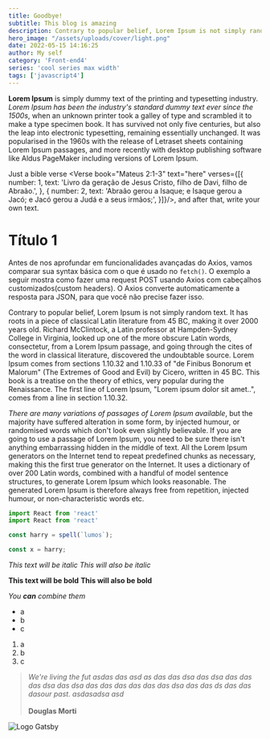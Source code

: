 ```yaml
---
title: Goodbye!
subtitle: This blog is amazing
description: Contrary to popular belief, Lorem Ipsum is not simply random text. It has roots in a piece of classical Latin literature from 45 BC, making it over 2000 years old.
hero_image: "/assets/uploads/cover/light.png"
date: 2022-05-15 14:16:25
author: My self
category: 'Front-end4'
series: 'cool series max width'
tags: ['javascript4']
---
```



**Lorem Ipsum** is simply dummy text of the printing and typesetting industry. *Lorem Ipsum has been the industry's standard dummy text ever since the 1500s*, when an unknown printer took a galley of type and scrambled it to make a type specimen book. It has survived not only five centuries, but also the leap into electronic typesetting, remaining essentially unchanged. It was popularised in the 1960s with the release of Letraset sheets containing Lorem Ipsum passages, and more recently with desktop publishing software like Aldus PageMaker including versions of Lorem Ipsum.

Just a bible verse <Verse book="Mateus 2:1-3" text="here" verses={[{
    number: 1,
    text: 'Livro da geração de Jesus Cristo, filho de Davi, filho de Abraão.',
  },
  {
    number: 2,
    text: 'Abraão gerou a Isaque; e Isaque gerou a Jacó; e Jacó gerou a Judá e a seus irmãos;',
  }]}/>, and after that, write your own text.

<Alert
  type="success"
  message="Note: If the Tooltip is wrapping a functional component, ensure that the functional component accepts a ref using forwardRef."
/>

<Alert
  type="error"
  message="Note: If the Tooltip is wrapping a functional component, ensure that the functional component accepts a ref using forwardRef."
/>

<Alert
  type="warning"
  message="Note: If the Tooltip is wrapping a functional component, ensure that the functional component accepts a ref using forwardRef."
/>

<Alert
  type="info"
  message="Note: If the Tooltip is wrapping a functional component, ensure that the functional component accepts a ref using forwardRef."
/>

# Título 1

Antes de nos aprofundar em funcionalidades avançadas do Axios, vamos comparar sua syntax básica com o que é usado no `fetch()`. O exemplo a seguir mostra como fazer uma request POST usando Axios com cabeçalhos customizados(custom headers). O Axios converte automaticamente a resposta para JSON, para que você não precise fazer isso.

<p>
  Contrary to popular belief, Lorem Ipsum is not simply random text. It has roots in a piece of classical Latin literature from 45 BC, making it over 2000 years old. Richard McClintock, a Latin professor at Hampden-Sydney College in Virginia, looked up one of the more obscure Latin words, consectetur, from a Lorem Ipsum passage, and going through the cites of the word in classical literature, discovered the undoubtable source. Lorem Ipsum comes from sections 1.10.32 and 1.10.33 of "de Finibus Bonorum et Malorum" (The Extremes of Good and Evil) by Cicero, written in 45 BC. This book is a treatise on the theory of ethics, very popular during the Renaissance. The first line of Lorem Ipsum, "Lorem ipsum dolor sit amet..", comes from a line in section 1.10.32.
</p>

<p><i>There are many variations of passages of Lorem Ipsum available</i>, but the majority have suffered alteration in some form, by injected humour, or randomised words which don't look even slightly believable. If you are going to use a passage of Lorem Ipsum, you need to be sure there isn't anything embarrassing hidden in the middle of text. All the Lorem Ipsum generators on the Internet tend to repeat predefined chunks as necessary, making this the first true generator on the Internet. It uses a dictionary of over 200 Latin words, combined with a handful of model sentence structures, to generate Lorem Ipsum which looks reasonable. The generated Lorem Ipsum is therefore always free from repetition, injected humour, or non-characteristic words etc.</p>

```jsx
import React from 'react'
import React from 'react'
```

```javascript
const harry = spell(`lumos`);

const x = harry;
```

*This text will be italic*
_This will also be italic_

**This text will be bold**
__This will also be bold__

_You **can** combine them_

- a
- b
- c

1. a
1. b
1. c

> *We're living the fut asdas das asd as das das dsa das dsa das das das dsa das dsa das das das das das das dsa das das ds das das dasour past. asdasadsa asd*<br/><br/>**Douglas Morti**

![Logo Gatsby](/assets/uploads/posts/button.png)
